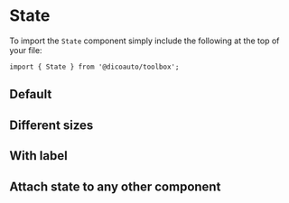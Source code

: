 
<Meta
  title="Toolbox/State"
  component={State}
/>

# State

To import the `State` component simply include the following at the top of your file:

```
import { State } from '@dicoauto/toolbox';
```

## Default

<Canvas>
  <Story name="Default">
    <div className="flex space-x-4">
      <State color="bg-toolbox-feedback-green" />
      <State color="bg-toolbox-feedback-orange" />
      <State color="bg-toolbox-feedback-red" />
    </div>
  </Story>
</Canvas>

## Different sizes

<Canvas>
  <Story name="Different sizes">
    <div className="flex space-x-4">
      <State
        size="lg"
        color="bg-toolbox-feedback-green"
      />
      <State
        size="m"
        color="bg-toolbox-feedback-orange"
      />
    </div>
  </Story>
</Canvas>

## With label

<Canvas>
  <Story name="With label">
    <div className="flex flex-col space-y-4">
      <State
        label="Online"
        color="bg-toolbox-feedback-green"
      />
      <State
        label="Not at desk"
        color="bg-toolbox-feedback-orange"
      />
      <State
        label="Offline"
        color="bg-toolbox-feedback-red"
      />
    </div>
  </Story>
</Canvas>

## Attach state to any other component

<Canvas>
  <Story name="Attach state to any other component">
    <StateContainer
      color="bg-toolbox-feedback-orange"
      size="lg"
    >
      <div className="w-16 h-16 bg-toolbox-primary" />
    </StateContainer>
  </Story>
</Canvas>
